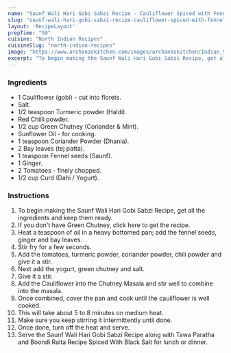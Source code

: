 ---
name: "Saunf Wali Hari Gobi Sabzi Recipe - Cauliflower Spiced with Fennel and Green Chutney"
slug: "saunf-wali-hari-gobi-sabzi-recipe-cauliflower-spiced-with-fennel-and-green-chutney"
layout: 'RecipeLayout'
prepTime: "50"
cuisine: "North Indian Recipes"
cuisineSlug: "north-indian-recipes"
image: "https://www.archanaskitchen.com/images/archanaskitchen/Indian_Vegetables_Gravy/Saunf_Wali_Hari_Gobi_Sabzi_Cauliflower_Curry_with_Fennel_Mint_Chutney-4.jpg"
excerpt: "To begin making the Saunf Wali Hari Gobi Sabzi Recipe, get all the ingredients and keep them ready"
---

### Ingredients

- 1 Cauliflower (gobi) - cut into florets.
- Salt.
- 1/2 teaspoon Turmeric powder (Haldi).
- Red Chilli powder.
- 1/2 cup Green Chutney (Coriander & Mint).
- Sunflower Oil - for cooking.
- 1 teaspoon Coriander Powder (Dhania).
- 2 Bay leaves (tej patta).
- 1 teaspoon Fennel seeds (Saunf).
- 1 Ginger.
- 2 Tomatoes - finely chopped.
- 1/2 cup Curd (Dahi / Yogurt).

### Instructions

1. To begin making the Saunf Wali Hari Gobi Sabzi Recipe, get all the ingredients and keep them ready.
1. If you don't have Green Chutney, click here to get the recipe.
1. Heat a teaspoon of oil in a heavy bottomed pan; add the fennel seeds, ginger and bay leaves.
1. Stir fry for a few seconds.
1. Add the tomatoes, turmeric powder, coriander powder, chili powder and give it a stir.
1. Next add the yogurt, green chutney and salt.
1. Give it a stir.
1. Add the Cauliflower into the Chutney Masala and stir well to combine into the masala.
1. Once combined, cover the pan and cook until the cauliflower is well cooked.
1. This will take about 5 to 8 minutes on medium heat.
1. Make sure you keep stirring it intermittently until done.
1. Once done, turn off the heat and serve.
1. Serve the Saunf Wali Hari Gobi Sabzi Recipe along with Tawa Paratha and Boondi Raita Recipe Spiced With Black Salt for lunch or dinner.
